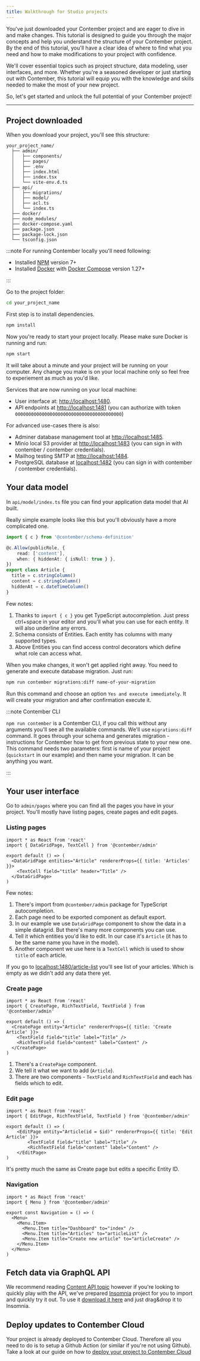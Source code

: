 ```yaml
---
title: Walkthrough for Studio projects
---
```


You've just downloaded your Contember project and are eager to dive in and make changes. This tutorial is designed to guide you through the major concepts and help you understand the structure of your Contember project. By the end of this tutorial, you'll have a clear idea of where to find what you need and how to make modifications to your project with confidence.

We'll cover essential topics such as project structure, data modeling, user interfaces, and more. Whether you're a seasoned developer or just starting out with Contember, this tutorial will equip you with the knowledge and skills needed to make the most of your new project.

So, let's get started and unlock the full potential of your Contember project!

<hr />

## Project downloaded

When you download your project, you'll see this structure:

```
your_project_name/
  ├── admin/
  │   ├── components/
  │   ├── pages/
  │   ├── .env
  │   ├── index.html
  │   ├── index.tsx
  │   └── vite-env.d.ts
  ├── api/
  │   ├── migrations/
  │   ├── model/
  │   ├── acl.ts
  │   └── index.ts
  ├── docker/
  ├── node_modules/
  ├── docker-compose.yaml
  ├── package.json
  ├── package-lock.json
  └── tsconfig.json
```

:::note For running Contember locally you'll need following:

- Installed [NPM](https://www.npmjs.com/) version 7+
- Installed [Docker](https://docs.docker.com/install/) with [Docker Compose](https://docs.docker.com/compose/install/) version 1.27+

:::

Go to the project folder:

```bash
cd your_project_name
```

First step is to install dependencies.

```bash
npm install
```

Now you're ready to start your project locally. Please make sure Docker is running and run:

```bash
npm start
```

It will take about a minute and your project will be running on your computer. Any change you make is on your local machine only so feel free to experiement as much as you'd like.

Services that are now running on your local machine:

- User interface at: [http://localhost:1480](http://localhost:1480).
- API endpoints at [http://localhost:1481](http://localhost:1481) (you can authorize with token `0000000000000000000000000000000000000000`)

For advanced use-cases there is also:

- Adminer database management tool at [http://localhost:1485](http://localhost:1485).
- Minio local S3 provider at [http://localhost:1483](http://localhost:1483) (you can sign in with contember / contember credentials).
- Mailhog testing SMTP at [http://localhost:1484](http://localhost:1484).
- PostgreSQL database at [localhost:1482](localhost:1482) (you can sign in with contember / contember credentials).

## Your data model

In `api/model/index.ts` file you can find your application data model that AI built.

Really simple example looks like this but you'll obviously have a more complicated one.

```ts title="api/model/index.ts"
import { c } from '@contember/schema-definition'

@c.Allow(publicRole, {
    read: ['content'],
    when: { hiddenAt: { isNull: true } },
})
export class Article {
  title = c.stringColumn()
  content = c.stringColumn()
  hiddenAt = c.dateTimeColumn()
}
```

Few notes:

1. Thanks to `import { c }` you get TypeScript autocompletion. Just press ctrl+space in your editor and you'll what you can use for each entity. It will also underline any errors.
2. Schema consists of Entities. Each entity has columns with many supported types.
3. Above Entities you can find access control decorators which define what role can access what.

When you make changes, it won't get applied right away. You need to generate and execute database migration. Just run:

```bash
npm run contember migrations:diff name-of-your-migration
```

Run this command and choose an option `Yes and execute immediately`. It will create your migration and after confirmation execute it.

:::note Contember CLI

`npm run contember` is a Contember CLI, if you call this without any arguments you'll see all the available commands.
We'll use `migrations:diff` command. It goes through your schema and generates migration - instructions for Contember how to get from previous state to your new one.
This command needs two parameters: first is name of your project (`quickstart` in our example) and then name your migration. It can be anything you want.

:::

## Your user interface

Go to `admin/pages` where you can find all the pages you have in your project. You'll mostly have listing pages, create pages and edit pages.

### Listing pages

```tsx title="admin/pages/articleList.tsx"
import * as React from 'react'
import { DataGridPage, TextCell } from '@contember/admin'

export default () => (
  <DataGridPage entities="Article" rendererProps={{ title: 'Articles' }}>
    <TextCell field="title" header="Title" />
  </DataGridPage>
)
```

Few notes:

1. There's import from `@contember/admin` package for TypeScript autocompletion.
2. Each page need to be exported component as default export.
3. In our example we use `DataGridPage` component to show the data in a simple datagrid. But there's many more components you can use.
4. Tell it which entities you'd like to edit. In our case it's `Article` (it has to be the same name you have in the model).
5. Another component we use here is a `TextCell` which is used to show `title` of each article.

If you go to [localhost:1480/article-list](http://localhost:1480/article-list) you'll see list of your articles. Which is empty as we didn't add any data there yet.

### Create page

```tsx title="admin/pages/articleCreate.tsx"
import * as React from 'react'
import { CreatePage, RichTextField, TextField } from '@contember/admin'

export default () => (
  <CreatePage entity="Article" rendererProps={{ title: 'Create Article' }}>
    <TextField field="title" label="Title" />
    <RichTextField field="content" label="Content" />
  </CreatePage>
)
```

1. There's a `CreatePage` component.
2. We tell it what we want to add (`Article`).
3. There are two components - `TextField` and `RichTextField` and each has fields which to edit.

### Edit page

```tsx title="admin/pages/articleEdit.tsx"
import * as React from 'react'
import { EditPage, RichTextField, TextField } from '@contember/admin'

export default () => (
	<EditPage entity="Article(id = $id)" rendererProps={{ title: 'Edit Article' }}>
		<TextField field="title" label="Title" />
		<RichTextField field="content" label="Content" />
	</EditPage>
)
```

It's pretty much the same as Create page but edits a specific Entity ID.

### Navigation

```tsx title="admin/components/Navigation.tsx"
import * as React from 'react'
import { Menu } from '@contember/admin'

export const Navigation = () => (
  <Menu>
    <Menu.Item>
      <Menu.Item title="Dashboard" to="index" />
      <Menu.Item title="Articles" to="articleList" />
      <Menu.Item title="Create new article" to="articleCreate" />
    </Menu.Item>
  </Menu>
)
```

## Fetch data via GraphQL API

We recommend reading [Content API topic](/reference/engine/content/overview) however if you're looking to quickly play with the API, we've prepared [Insomnia](https://insomnia.rest/) project for you to import and quickly try it out. To use it <a href="/assets/insomnia-quickstart.json" target="_blank">download it here</a> and just drag&drop it to Insomnia.

## Deploy updates to Contember Cloud

Your project is already deployed to Contember Cloud. Therefore all you need to do is to setup a Github Action (or similar if you're not using Github). Take a look at our guide on how to [deploy your project to Contember Cloud](/guides/deploy-contember.md)
